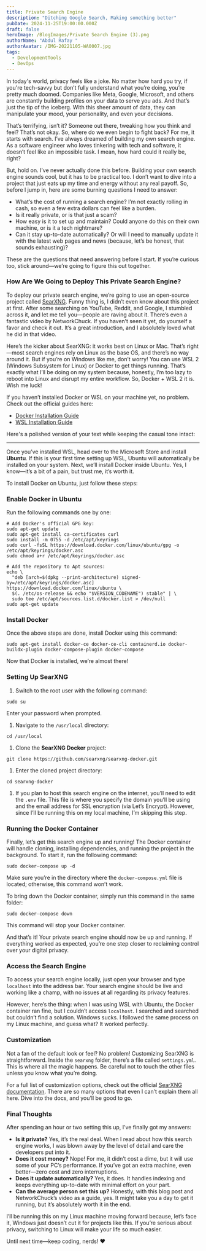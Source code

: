 ```yaml
---
title: Private Search Engine
description: "Ditching Google Search, Making something better"
pubDate: 2024-11-25T19:00:00.000Z
draft: false
heroImage: /BlogImages/Private Search Engine (3).png
authorName: "Abdul Rafay "
authorAvatar: /IMG-20221105-WA0007.jpg
tags:
  - DevelopmentTools
  - DevOps
---
```


In today's world, privacy feels like a joke. No matter how hard you try, if you're tech-savvy but don’t fully understand what you’re doing, you’re pretty much doomed. Companies like Meta, Google, Microsoft, and others are constantly building profiles on your data to serve you ads. And that’s just the tip of the iceberg. With this sheer amount of data, they can manipulate your mood, your personality, and even your decisions.

That’s terrifying, isn’t it? Someone out there, tweaking how you think and feel? That’s not okay. So, where do we even begin to fight back? For me, it starts with search. I’ve always dreamed of building my own search engine. As a software engineer who loves tinkering with tech and software, it doesn’t feel like an impossible task. I mean, how hard could it really be, right?

But, hold on. I’ve never actually done this before. Building your own search engine sounds cool, but it has to be practical too. I don’t want to dive into a project that just eats up my time and energy without any real payoff. So, before I jump in, here are some burning questions I need to answer:

- What’s the cost of running a search engine? I’m not exactly rolling in cash, so even a few extra dollars can feel like a burden.
- Is it really private, or is that just a scam?
- How easy is it to set up and maintain? Could anyone do this on their own machine, or is it a tech nightmare?
- Can it stay up-to-date automatically? Or will I need to manually update it with the latest web pages and news (because, let’s be honest, that sounds exhausting)?

These are the questions that need answering before I start. If you’re curious too, stick around—we’re going to figure this out together.

### How Are We Going to Deploy This Private Search Engine?

To deploy our private search engine, we’re going to use an open-source project called [SearXNG](https://github.com/searxng/searxng). Funny thing is, I didn’t even know about this project at first. After some searching on YouTube, Reddit, and Google, I stumbled across it, and let me tell you—people are raving about it. There’s even a fantastic video by NetworkChuck. If you haven’t seen it yet, do yourself a favor and check it out. It’s a great introduction, and I absolutely loved what he did in that video.

Here’s the kicker about SearXNG: it works best on Linux or Mac. That’s right—most search engines rely on Linux as the base OS, and there’s no way around it. But if you’re on Windows like me, don’t worry! You can use WSL 2 (Windows Subsystem for Linux) or Docker to get things running. That’s exactly what I’ll be doing on my system because, honestly, I’m too lazy to reboot into Linux and disrupt my entire workflow. So, Docker + WSL 2 it is. Wish me luck!

If you haven’t installed Docker or WSL on your machine yet, no problem. Check out the official guides here:

- [Docker Installation Guide](https://docs.docker.com/get-docker/)
- [WSL Installation Guide](https://learn.microsoft.com/en-us/windows/wsl/install)

Here's a polished version of your text while keeping the casual tone intact:

---

Once you’ve installed WSL, head over to the Microsoft Store and install **Ubuntu**. If this is your first time setting up WSL, Ubuntu will automatically be installed on your system. Next, we’ll install Docker inside Ubuntu. Yes, I know—it’s a bit of a pain, but trust me, it’s worth it.

To install Docker on Ubuntu, just follow these steps:

### Enable Docker in Ubuntu

Run the following commands one by one:

```shell
# Add Docker's official GPG key:
sudo apt-get update
sudo apt-get install ca-certificates curl
sudo install -m 0755 -d /etc/apt/keyrings
sudo curl -fsSL https://download.docker.com/linux/ubuntu/gpg -o /etc/apt/keyrings/docker.asc
sudo chmod a+r /etc/apt/keyrings/docker.asc

# Add the repository to Apt sources:
echo \
  "deb [arch=$(dpkg --print-architecture) signed-by=/etc/apt/keyrings/docker.asc] https://download.docker.com/linux/ubuntu \
  $(. /etc/os-release && echo "$VERSION_CODENAME") stable" | \
  sudo tee /etc/apt/sources.list.d/docker.list > /dev/null
sudo apt-get update
```

### Install Docker

Once the above steps are done, install Docker using this command:

```shell
sudo apt-get install docker-ce docker-ce-cli containerd.io docker-buildx-plugin docker-compose-plugin docker-compose
```

Now that Docker is installed, we’re almost there!

### Setting Up SearXNG

1. Switch to the root user with the following command:

```shell
sudo su
```

Enter your password when prompted.

1. Navigate to the `/usr/local` directory:

```shell
cd /usr/local
```

1. Clone the **SearXNG Docker** project:

```shell
git clone https://github.com/searxng/searxng-docker.git
```

1. Enter the cloned project directory:

```shell
cd searxng-docker
```

1. If you plan to host this search engine on the internet, you’ll need to edit the `.env` file. This file is where you specify the domain you’ll be using and the email address for SSL encryption (via Let’s Encrypt). However, since I’ll be running this on my local machine, I’m skipping this step.

### Running the Docker Container

Finally, let’s get this search engine up and running! The Docker container will handle cloning, installing dependencies, and running the project in the background. To start it, run the following command:

```shell
sudo docker-compose up -d
```

Make sure you’re in the directory where the `docker-compose.yml` file is located; otherwise, this command won’t work.

To bring down the Docker container, simply run this command in the same folder:

```shell
sudo docker-compose down
```

This command will stop your Docker container.

And that’s it! Your private search engine should now be up and running. If everything worked as expected, you’re one step closer to reclaiming control over your digital privacy.

### Access the Search Engine

To access your search engine locally, just open your browser and type `localhost` into the address bar. Your search engine should be live and working like a champ, with no issues at all regarding its privacy features.

However, here’s the thing: when I was using WSL with Ubuntu, the Docker container ran fine, but I couldn’t access `localhost`. I searched and searched but couldn’t find a solution. Windows sucks. I followed the same process on my Linux machine, and guess what? It worked perfectly.

### Customization

Not a fan of the default look or feel? No problem! Customizing SearXNG is straightforward. Inside the `searxng` folder, there’s a file called `settings.yml`. This is where all the magic happens. Be careful not to touch the other files unless you know what you’re doing.

For a full list of customization options, check out the official [SearXNG documentation](https://docs.searxng.org/admin/settings/index.html). There are so many options that even I can’t explain them all here. Dive into the docs, and you’ll be good to go.

### Final Thoughts

After spending an hour or two setting this up, I’ve finally got my answers:

- **Is it private?** Yes, it’s the real deal. When I read about how this search engine works, I was blown away by the level of detail and care the developers put into it.
- **Does it cost money?** Nope! For me, it didn’t cost a dime, but it will use some of your PC’s performance. If you’ve got an extra machine, even better—zero cost and zero interruptions.
- **Does it update automatically?** Yes, it does. It handles indexing and keeps everything up-to-date with minimal effort on your part.
- **Can the average person set this up?** Honestly, with this blog post and NetworkChuck’s video as a guide, yes. It might take you a day to get it running, but it’s absolutely worth it in the end.

I’ll be running this on my Linux machine moving forward because, let’s face it, Windows just doesn’t cut it for projects like this. If you’re serious about privacy, switching to Linux will make your life so much easier.

Until next time—keep coding, nerds! ❤️
